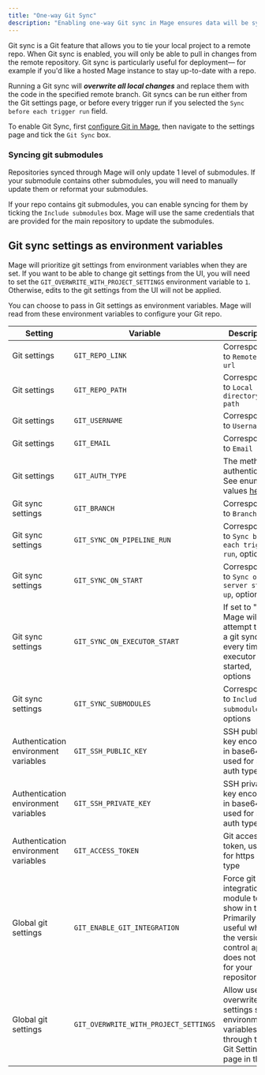 ```yaml
---
title: "One-way Git Sync"
description: "Enabling one-way Git sync in Mage ensures data will be synced in one direction with a specified git repository."
---
```

Git sync is a Git feature that allows you to tie your local project to a remote repo. When Git sync is enabled, you will only be able to pull in changes from the remote repository. Git sync is particularly useful for deployment— for example if you'd like a hosted Mage instance to stay up-to-date with a repo.

Running a Git sync will **_overwrite all local changes_** and replace them with the code in the specified remote branch. Git syncs can be run either from the Git settings page, or before every trigger run if you selected the `Sync before each trigger run` field.

To enable Git Sync, first [configure Git in Mage](/development/git/configure), then navigate to the settings page and tick the `Git Sync` box.

### Syncing git submodules

Repositories synced through Mage will only update 1 level of submodules. If your submodule contains other submodules, you will need to manually update them or reformat your submodules.

If your repo contains git submodules, you can enable syncing for them by ticking the `Include submodules` box. Mage will
use the same credentials that are provided for the main repository to update the submodules.

## Git sync settings as environment variables

<Note>

Mage will prioritize git settings from environment variables when they are set. If you want to be able
to change git settings from the UI, you will need to set the `GIT_OVERWRITE_WITH_PROJECT_SETTINGS` environment
variable to `1`. Otherwise, edits to the git settings from the UI will not be applied.

</Note>

You can choose to pass in Git settings as environment variables. Mage will read from these environment
variables to configure your Git repo.

| Setting                              | Variable                                   | Description                                                                                                                       | Required |
|--------------------------------------|--------------------------------------------|-----------------------------------------------------------------------------------------------------------------------------------|----------|
| Git settings                         | `GIT_REPO_LINK`                            |  Corresponds to `Remote repo url`                                                                                                 | ✅       |
| Git settings                         | `GIT_REPO_PATH`                            |  Corresponds to `Local directory path`                                                                                            | ✅       |
| Git settings                         | `GIT_USERNAME`                             |  Corresponds to `Username`                                                                                                        | ✅       |
| Git settings                         | `GIT_EMAIL`                                |  Corresponds to `Email`                                                                                                           | ✅       |
| Git settings                         | `GIT_AUTH_TYPE`                            |  The method of authentication. See enum values [here](https://github.com/mage-ai/mage-ai/blob/master/mage_ai/data_preparation/sync/__init__.py#L13-L16) | ✅       |
| Git sync settings                    | `GIT_BRANCH`                               |  Corresponds to `Branch name`                                                                                                     | 🚫       |
| Git sync settings                    | `GIT_SYNC_ON_PIPELINE_RUN`                 |  Corresponds to `Sync before each trigger run`, options                                                                           | 🚫       |
| Git sync settings                    | `GIT_SYNC_ON_START`                        |  Corresponds to `Sync on server start up`, options                                                                                | 🚫       |
| Git sync settings                    | `GIT_SYNC_ON_EXECUTOR_START`               |  If set to "1", Mage will attempt to run a git sync every time an executor is started, options                                    | 🚫       |
| Git sync settings                    | `GIT_SYNC_SUBMODULES`                      |  Corresponds to `Include submodules`, options                                                                                     | 🚫       |
| Authentication environment variables | `GIT_SSH_PUBLIC_KEY`                       |  SSH public key encoded in base64, used for ssh auth type                                                                         | 🚫       |
| Authentication environment variables | `GIT_SSH_PRIVATE_KEY`                      |  SSH private key encoded in base64, used for ssh auth type                                                                        | 🚫       |
| Authentication environment variables | `GIT_ACCESS_TOKEN`                         |  Git access token, used for https auth type                                                                                       | 🚫       |
| Global git settings                  | `GIT_ENABLE_GIT_INTEGRATION`               |  Force git integration module to show in the UI. Primarily useful when the version control app does not work for your repository. | 🚫       |
| Global git settings                  | `GIT_OVERWRITE_WITH_PROJECT_SETTINGS`      |  Allow users to overwrite git settings set by environment variables through the Git Settings page in the UI.                      | 🚫       |
